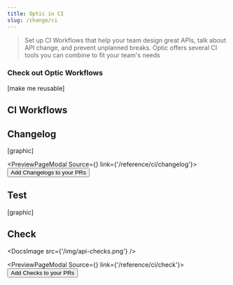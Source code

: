 ```yaml
---
title: Optic in CI
slug: /change/ci
---
```


> Set up CI Workflows that help your team design great APIs, talk about API change, and prevent unplanned breaks. Optic offers several CI tools you can combine to fit your team's needs


### Check out Optic Workflows
[make me reusable]

## CI Workflows

## Changelog
[graphic]


<PreviewPageModal Source={<Changelog />} link={'/reference/ci/changelog'}>
  <Button color="primary" variant="contained">
    Add Changelogs to your PRs
  </Button>
</PreviewPageModal>

## Test
[graphic]

## Check

<DocsImage src={'/img/api-checks.png'}  />

<PreviewPageModal Source={<Check />} link={'/reference/ci/check'}>
  <Button color="primary" variant="contained">
    Add Checks to your PRs
  </Button>
</PreviewPageModal>
